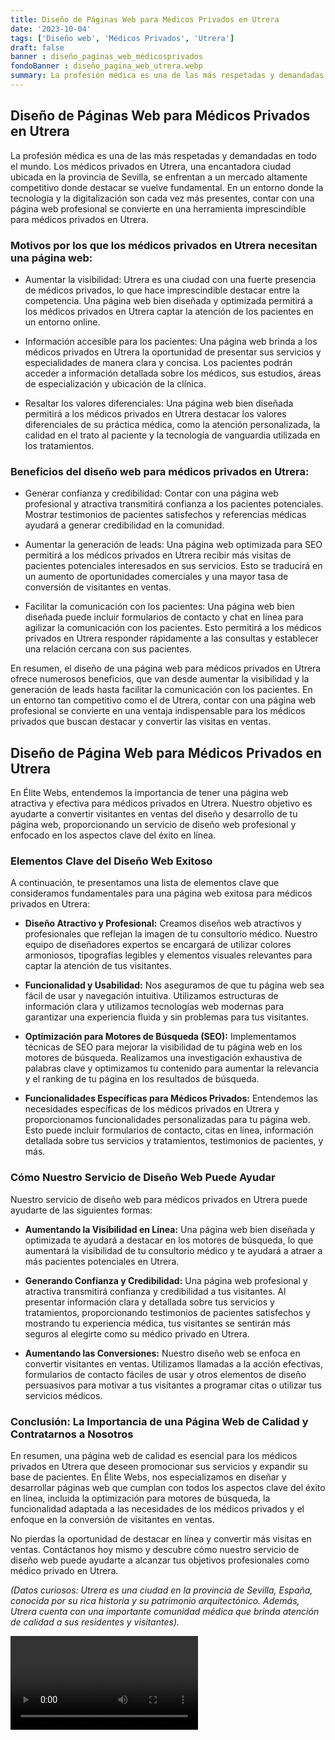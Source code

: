 ```yaml
---
title: Diseño de Páginas Web para Médicos Privados en Utrera
date: '2023-10-04'
tags: ['Diseño web', 'Médicos Privados', 'Utrera']
draft: false
banner : diseño_paginas_web_médicosprivados
fondoBanner : diseño_pagina_web_utrera.webp
summary: La profesión médica es una de las más respetadas y demandadas en todo el mundo. Los médicos privados en Utrera, una encantadora ciudad ubicada en la provincia de Sevilla, se enfrentan a un mercado altamente competitivo donde destacar se vuelve fundamental. En un entorno donde la tecnología y la digitalización son cada vez más presentes, contar con una página web profesional se convierte en una herramienta imprescindible para médicos privados en Utrera.
---
```


## Diseño de Páginas Web para Médicos Privados en Utrera

La profesión médica es una de las más respetadas y demandadas en todo el mundo. Los médicos privados en Utrera, una encantadora ciudad ubicada en la provincia de Sevilla, se enfrentan a un mercado altamente competitivo donde destacar se vuelve fundamental. En un entorno donde la tecnología y la digitalización son cada vez más presentes, contar con una página web profesional se convierte en una herramienta imprescindible para médicos privados en Utrera.

### Motivos por los que los médicos privados en Utrera necesitan una página web:

- Aumentar la visibilidad: Utrera es una ciudad con una fuerte presencia de médicos privados, lo que hace imprescindible destacar entre la competencia. Una página web bien diseñada y optimizada permitirá a los médicos privados en Utrera captar la atención de los pacientes en un entorno online.

- Información accesible para los pacientes: Una página web brinda a los médicos privados en Utrera la oportunidad de presentar sus servicios y especialidades de manera clara y concisa. Los pacientes podrán acceder a información detallada sobre los médicos, sus estudios, áreas de especialización y ubicación de la clínica.

- Resaltar los valores diferenciales: Una página web bien diseñada permitirá a los médicos privados en Utrera destacar los valores diferenciales de su práctica médica, como la atención personalizada, la calidad en el trato al paciente y la tecnología de vanguardia utilizada en los tratamientos.

### Beneficios del diseño web para médicos privados en Utrera:

- Generar confianza y credibilidad: Contar con una página web profesional y atractiva transmitirá confianza a los pacientes potenciales. Mostrar testimonios de pacientes satisfechos y referencias médicas ayudará a generar credibilidad en la comunidad.

- Aumentar la generación de leads: Una página web optimizada para SEO permitirá a los médicos privados en Utrera recibir más visitas de pacientes potenciales interesados en sus servicios. Esto se traducirá en un aumento de oportunidades comerciales y una mayor tasa de conversión de visitantes en ventas.

- Facilitar la comunicación con los pacientes: Una página web bien diseñada puede incluir formularios de contacto y chat en línea para agilizar la comunicación con los pacientes. Esto permitirá a los médicos privados en Utrera responder rápidamente a las consultas y establecer una relación cercana con sus pacientes.

En resumen, el diseño de una página web para médicos privados en Utrera ofrece numerosos beneficios, que van desde aumentar la visibilidad y la generación de leads hasta facilitar la comunicación con los pacientes. En un entorno tan competitivo como el de Utrera, contar con una página web profesional se convierte en una ventaja indispensable para los médicos privados que buscan destacar y convertir las visitas en ventas.

<GifSeo />

<Cta />

## Diseño de Página Web para Médicos Privados en Utrera

En Élite Webs, entendemos la importancia de tener una página web atractiva y efectiva para médicos privados en Utrera. Nuestro objetivo es ayudarte a convertir visitantes en ventas del diseño y desarrollo de tu página web, proporcionando un servicio de diseño web profesional y enfocado en los aspectos clave del éxito en línea.

### Elementos Clave del Diseño Web Exitoso

A continuación, te presentamos una lista de elementos clave que consideramos fundamentales para una página web exitosa para médicos privados en Utrera:

- **Diseño Atractivo y Profesional:** Creamos diseños web atractivos y profesionales que reflejan la imagen de tu consultorio médico. Nuestro equipo de diseñadores expertos se encargará de utilizar colores armoniosos, tipografías legibles y elementos visuales relevantes para captar la atención de tus visitantes.

- **Funcionalidad y Usabilidad:** Nos aseguramos de que tu página web sea fácil de usar y navegación intuitiva. Utilizamos estructuras de información clara y utilizamos tecnologías web modernas para garantizar una experiencia fluida y sin problemas para tus visitantes.

- **Optimización para Motores de Búsqueda (SEO):** Implementamos técnicas de SEO para mejorar la visibilidad de tu página web en los motores de búsqueda. Realizamos una investigación exhaustiva de palabras clave y optimizamos tu contenido para aumentar la relevancia y el ranking de tu página en los resultados de búsqueda.

- **Funcionalidades Específicas para Médicos Privados:** Entendemos las necesidades específicas de los médicos privados en Utrera y proporcionamos funcionalidades personalizadas para tu página web. Esto puede incluir formularios de contacto, citas en línea, información detallada sobre tus servicios y tratamientos, testimonios de pacientes, y más.

### Cómo Nuestro Servicio de Diseño Web Puede Ayudar

Nuestro servicio de diseño web para médicos privados en Utrera puede ayudarte de las siguientes formas:

- **Aumentando la Visibilidad en Línea:** Una página web bien diseñada y optimizada te ayudará a destacar en los motores de búsqueda, lo que aumentará la visibilidad de tu consultorio médico y te ayudará a atraer a más pacientes potenciales en Utrera.

- **Generando Confianza y Credibilidad:** Una página web profesional y atractiva transmitirá confianza y credibilidad a tus visitantes. Al presentar información clara y detallada sobre tus servicios y tratamientos, proporcionando testimonios de pacientes satisfechos y mostrando tu experiencia médica, tus visitantes se sentirán más seguros al elegirte como su médico privado en Utrera.

- **Aumentando las Conversiones:** Nuestro diseño web se enfoca en convertir visitantes en ventas. Utilizamos llamadas a la acción efectivas, formularios de contacto fáciles de usar y otros elementos de diseño persuasivos para motivar a tus visitantes a programar citas o utilizar tus servicios médicos.

### Conclusión: La Importancia de una Página Web de Calidad y Contratarnos a Nosotros

En resumen, una página web de calidad es esencial para los médicos privados en Utrera que deseen promocionar sus servicios y expandir su base de pacientes. En Élite Webs, nos especializamos en diseñar y desarrollar páginas web que cumplan con todos los aspectos clave del éxito en línea, incluida la optimización para motores de búsqueda, la funcionalidad adaptada a las necesidades de los médicos privados y el enfoque en la conversión de visitantes en ventas.

No pierdas la oportunidad de destacar en línea y convertir más visitas en ventas. Contáctanos hoy mismo y descubre cómo nuestro servicio de diseño web puede ayudarte a alcanzar tus objetivos profesionales como médico privado en Utrera.

*(Datos curiosos: Utrera es una ciudad en la provincia de Sevilla, España, conocida por su rica historia y su patrimonio arquitectónico. Además, Utrera cuenta con una importante comunidad médica que brinda atención de calidad a sus residentes y visitantes).*

<Video />

<CtaBot job='Médicos Privados' city='Utrera'/>

<Gmaps query='Utrera+españa+maps' />